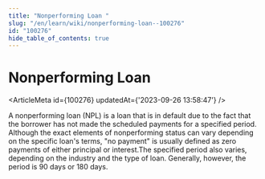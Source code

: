 ```yaml
---
title: "Nonperforming Loan "
slug: "/en/learn/wiki/nonperforming-loan--100276"
id: "100276"
hide_table_of_contents: true
---
```



# Nonperforming Loan 

<ArticleMeta id={100276} updatedAt={'2023-09-26 13:58:47'} />
<div className='border-solid border-b border-t-0 my-4 border-[var(--ifm-color-gray-300)]' />

A nonperforming loan (NPL) is a loan that is in default due to the fact that the borrower has not made the scheduled payments for a specified period. Although the exact elements of nonperforming status can vary depending on the specific loan's terms, "no payment" is usually defined as zero payments of either principal or interest.The specified period also varies, depending on the industry and the type of loan. Generally, however, the period is 90 days or 180 days.
